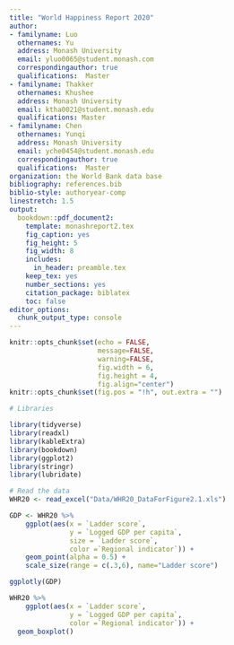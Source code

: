 ```yaml
---
title: "World Happiness Report 2020"
author:
- familyname: Luo
  othernames: Yu
  address: Monash University
  email: yluo0065@student.monash.com
  correspondingauthor: true
  qualifications:  Master
- familyname: Thakker
  othernames: Khushee
  address: Monash University
  email: ktha0021@student.monash.edu
  qualifications: Master
- familyname: Chen
  othernames: Yunqi
  address: Monash University
  email: yche0454@student.monash.edu
  correspondingauthor: true
  qualifications:  Master
organization: the World Bank data base
bibliography: references.bib
biblio-style: authoryear-comp
linestretch: 1.5
output:
  bookdown::pdf_document2:
    template: monashreport2.tex
    fig_caption: yes
    fig_height: 5
    fig_width: 8
    includes:
      in_header: preamble.tex
    keep_tex: yes
    number_sections: yes
    citation_package: biblatex
    toc: false
editor_options: 
  chunk_output_type: console
---
```


```r
knitr::opts_chunk$set(echo = FALSE, 
                      message=FALSE, 
                      warning=FALSE,
                      fig.width = 6, 
                      fig.height = 4,
                      fig.align="center")
knitr::opts_chunk$set(fig.pos = "!h", out.extra = "")

# Libraries

library(tidyverse)
library(readxl)
library(kableExtra)
library(bookdown)
library(ggplot2)
library(stringr)
library(lubridate)
```


```r
# Read the data
WHR20 <- read_excel("Data/WHR20_DataForFigure2.1.xls")
```

\section*{Introduction}

\section*{1 }

\subsection*{1.2 }


\clearpage
\section*{2 }

\subsection*{2.1 GDP}

```r
GDP <- WHR20 %>% 
    ggplot(aes(x = `Ladder score`, 
               y = `Logged GDP per capita`, 
               size = `Ladder score`, 
               color =`Regional indicator`)) +
    geom_point(alpha = 0.5) +
    scale_size(range = c(.3,6), name="Ladder score")

ggplotly(GDP)
```

```r
WHR20 %>% 
    ggplot(aes(x = `Ladder score`, 
               y = `Logged GDP per capita`, 
               color =`Regional indicator`)) + 
  geom_boxplot()
```

\subsection*{2.2 Social support}
\subsection*{2.3 Social Healthy life expectancy}

\clearpage
\section*{3 }

\subsection*{3.1 }

\clearpage
\section*{References}


